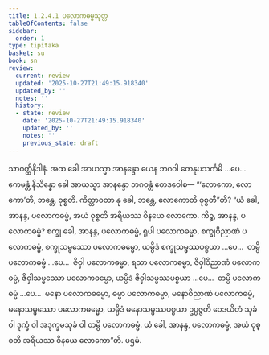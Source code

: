 ```yaml
---
title: 1.2.4.1 ပလောကဓမ္မသုတ္တ
tableOfContents: false
sidebar:
  order: 1
type: tipitaka
basket: su
book: sn
review:
  current: review
  updated: '2025-10-27T21:49:15.918340'
  updated_by: ''
  notes: ''
  history:
  - state: review
    date: '2025-10-27T21:49:15.918340'
    updated_by: ''
    notes: ''
    previous_state: draft
---
```



<ReviewStatus review={frontmatter.review} showDetails={true} />

<HypothesisAnnotation frontmatter={frontmatter} />

<DynamicBreadcrumb />

<Division number="84" book="sn" e="ch" v="18" p="293">

<Paragraph number="354" book="sn">
သာဝတ္ထိနိဒါနံ. အထ ခေါ အာယသ္မာ အာနန္ဒော ယေန ဘဂဝါ တေနုပသင်္ကမိ …ပေ…  ဧကမန္တံ နိသိန္နော ခေါ အာယသ္မာ အာနန္ဒော ဘဂဝန္တံ ဧတဒဝေါစ—
</Paragraph>

<Paragraph number="355" book="sn">
“‘လောကော, လောကော’တိ, ဘန္တေ, ဝုစ္စတိ. ကိတ္တာဝတာ နု ခေါ, ဘန္တေ, လောကောတိ ဝုစ္စတီ”တိ? “ယံ ခေါ, အာနန္ဒ, ပလောကဓမ္မံ, အယံ ဝုစ္စတိ အရိယဿ ဝိနယေ လောကော. ကိဉ္စ, အာနန္ဒ, ပလောကဓမ္မံ? စက္ခု ခေါ, အာနန္ဒ, ပလောကဓမ္မံ, ရူပါ ပလောကဓမ္မာ, စက္ခုဝိညာဏံ ပလောကဓမ္မံ, စက္ခုသမ္ဖဿော ပလောကဓမ္မော, ယမ္ပိဒံ စက္ခုသမ္ဖဿပစ္စယာ …ပေ…  တမ္ပိ ပလောကဓမ္မံ …ပေ…  ဇိဝှါ ပလောကဓမ္မာ, ရသာ ပလောကဓမ္မာ, ဇိဝှါဝိညာဏံ ပလောကဓမ္မံ, ဇိဝှါသမ္ဖဿော ပလောကဓမ္မော, ယမ္ပိဒံ ဇိဝှါသမ္ဖဿပစ္စယာ …ပေ…  တမ္ပိ ပလောကဓမ္မံ …ပေ…  မနော ပလောကဓမ္မော, ဓမ္မာ ပလောကဓမ္မာ, မနောဝိညာဏံ ပလောကဓမ္မံ, မနောသမ္ဖဿော ပလောကဓမ္မော, ယမ္ပိဒံ မနောသမ္ဖဿပစ္စယာ ဥပ္ပဇ္ဇတိ ဝေဒယိတံ သုခံ ဝါ ဒုက္ခံ ဝါ အဒုက္ခမသုခံ ဝါ တမ္ပိ ပလောကဓမ္မံ. ယံ ခေါ, အာနန္ဒ, ပလောကဓမ္မံ, အယံ ဝုစ္စတိ အရိယဿ ဝိနယေ လောကော”တိ.

</Paragraph>
</Division>

<Paragraph number="356" type="center" book="sn">
ပဌမံ.
</Paragraph>
